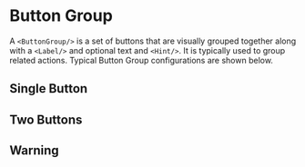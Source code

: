 
<Meta name='Button Group' component={ButtonGroup}/>

# Button Group

A `<ButtonGroup/>` is a set of buttons that are visually grouped together 
along with a `<Label/>` and optional text and `<Hint/>`. It is typically 
used to group related actions. 
Typical Button Group configurations are shown below.

## Single Button
<Canvas>
  <Story name='Single Button'>
    <ButtonGroup 
      id='single-button'
      label='Before you begin'
      buttons={[{ label: 'Start', type: 'primary' }]}
      content={{ 
        text: 'Please ensure you have all the required information to hand.' ,
        hint: 'This is form will take around 5 minutes to complete' 
      }}
      width='two-thirds'
    />
  </Story>
</Canvas>

## Two Buttons

<Canvas>
  <Story name='Two Buttons'>
    <ButtonGroup 
      id='two-buttons'
      label='Confirmation'
      buttons={[
        { label: 'Continue', type: 'primary' },
        { label: 'Cancel', type: 'secondary' }
      ]}
      content={{ 
        text: 'Please ensure the information you have provided is accurate.' ,
        hint: 'Responses cannot be amended after submission' 
      }}
      width='full'
    />
  </Story>
</Canvas>

## Warning

<Canvas>
    <Story name='Warning'>
    <ButtonGroup 
      id='two-buttons'
      label='Warning'
      buttons={[
        { label: 'Delete Account', type: 'warning' },
        { label: 'Cancel', type: 'secondary' }
      ]}
      content={{ 
        text: 'Please confirm you wish to delete your account.' ,
        hint: 'This is permanent and cannot be undone' 
      }}
      width='full'
    />
  </Story>
</Canvas>

